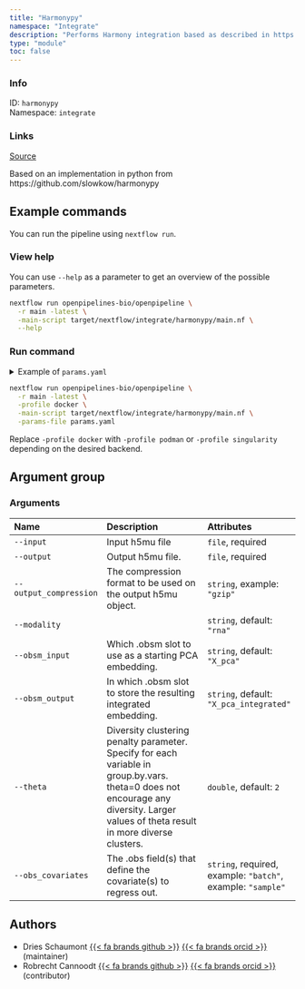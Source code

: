 ```yaml
---
title: "Harmonypy"
namespace: "Integrate"
description: "Performs Harmony integration based as described in https://github.com/immunogenomics/harmony."
type: "module"
toc: false
---
```


::: {.column-margin}

### Info

ID: `harmonypy`  
Namespace: `integrate`

### Links
[Source](https://github.com/openpipelines-bio/openpipeline/blob/main/openpipelines/src/integrate/harmonypy){.btn-action .btn-sm .btn-info .btn role="button"}

:::

Based on an implementation in python from https://github.com/slowkow/harmonypy

## Example commands

You can run the pipeline using `nextflow run`.

### View help

You can use `--help` as a parameter to get an overview of the possible parameters.

```bash
nextflow run openpipelines-bio/openpipeline \
  -r main -latest \
  -main-script target/nextflow/integrate/harmonypy/main.nf \
  --help
```

### Run command

<details>
<summary>Example of `params.yaml`</summary>
```yaml

```
</details>

```bash
nextflow run openpipelines-bio/openpipeline \
  -r main -latest \
  -profile docker \
  -main-script target/nextflow/integrate/harmonypy/main.nf \
  -params-file params.yaml
```

:::{.callout-note}
Replace `-profile docker` with `-profile podman` or `-profile singularity` depending on the desired backend.
:::

## Argument group

### Arguments

|Name                   |Description                                                                                                                                                                           |Attributes                                                  |
|:----------------------|:-------------------------------------------------------------------------------------------------------------------------------------------------------------------------------------|:-----------------------------------------------------------|
|`--input`              |Input h5mu file                                                                                                                                                                       |`file`, required                                            |
|`--output`             |Output h5mu file.                                                                                                                                                                     |`file`, required                                            |
|`--output_compression` |The compression format to be used on the output h5mu object.                                                                                                                          |`string`, example: `"gzip"`                                 |
|`--modality`           |                                                                                                                                                                                      |`string`, default: `"rna"`                                  |
|`--obsm_input`         |Which .obsm slot to use as a starting PCA embedding.                                                                                                                                  |`string`, default: `"X_pca"`                                |
|`--obsm_output`        |In which .obsm slot to store the resulting integrated embedding.                                                                                                                      |`string`, default: `"X_pca_integrated"`                     |
|`--theta`              |Diversity clustering penalty parameter. Specify for each variable in group.by.vars. theta=0 does not encourage any diversity. Larger values of theta result in more diverse clusters. |`double`, default: `2`                                      |
|`--obs_covariates`     |The .obs field(s) that define the covariate(s) to regress out.                                                                                                                        |`string`, required, example: `"batch"`, example: `"sample"` |

## Authors

  * Dries Schaumont [{{< fa brands github >}}](https://github.com/DriesSchaumont) [{{< fa brands orcid >}}](https://orcid.org/0000-0002-4389-0440) (maintainer)
  * Robrecht Cannoodt [{{< fa brands github >}}](https://github.com/rcannood) [{{< fa brands orcid >}}](https://orcid.org/0000-0003-3641-729X) (contributor)
